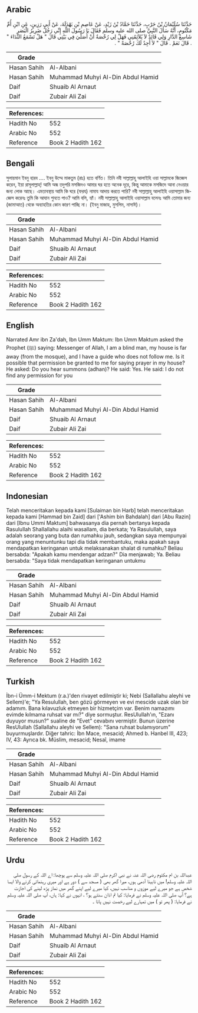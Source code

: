 ## Arabic


<div dir="rtl" lang="ar" style={{fontSize:'larger',backgroundColor:'#f8f9fa',padding:20}}>
حَدَّثَنَا سُلَيْمَانُ بْنُ حَرْبٍ، حَدَّثَنَا حَمَّادُ بْنُ زَيْدٍ، عَنْ عَاصِمِ بْنِ بَهْدَلَةَ، عَنْ أَبِي رَزِينٍ، عَنِ ابْنِ أُمِّ مَكْتُومٍ، أَنَّهُ سَأَلَ النَّبِيَّ صلى الله عليه وسلم فَقَالَ يَا رَسُولَ اللَّهِ إِنِّي رَجُلٌ ضَرِيرُ الْبَصَرِ شَاسِعُ الدَّارِ وَلِي قَائِدٌ لاَ يُلاَئِمُنِي فَهَلْ لِي رُخْصَةٌ أَنْ أُصَلِّيَ فِي بَيْتِي قَالَ ‏"‏ هَلْ تَسْمَعُ النِّدَاءَ ‏"‏ ‏.‏ قَالَ نَعَمْ ‏.‏ قَالَ ‏"‏ لاَ أَجِدُ لَكَ رُخْصَةً ‏"‏ ‏.‏
</div>
<div style={{backgroundColor:'#f8f9fa',padding:20, marginBottom: 10}}><table> <thead> <tr> <th>Grade</th> <th></th> </tr> </thead> <tbody> <tr><td>Hasan Sahih</td><td>Al-Albani</td></tr><tr><td>Hasan Sahih</td><td>Muhammad Muhyi Al-Din Abdul Hamid</td></tr><tr><td>Daif</td><td>Shuaib Al Arnaut</td></tr><tr><td>Daif</td><td>Zubair Ali Zai</td></tr></tbody></table><table> <thead> <tr> <th>References:</th> <th></th> </tr> </thead> <tbody><tr><td>Hadith No</td><td>552</td></tr><tr><td>Arabic No</td><td>552</td></tr><tr><td>Reference</td><td>Book 2 Hadith 162</td></tr></tbody></table></div>

## Bengali


<div dir="ltr" lang="bn" style={{fontSize:'larger',backgroundColor:'#f8f9fa',padding:20}}>
সুলায়মান ইবনু হারব .... ইবনু উম্মে মাকতুম (রাঃ) হতে বর্ণিত। তিনি নবী সাল্লাল্লাহু আলাইহি ওয়া সাল্লামকে জিজ্ঞেস করেন, ইয়া রাসূলাল্লাহ্! আমি অন্ধ তদুপরি মসজিদও আমার ঘর হতে অনেক দূরে, কিন্তু আমাকে মসজিদে আনা নেওয়ার জন্য লোক আছে। এমতাবস্থায় আমি কি ঘরে (ফরয) নামায আদায় করতে পারি? নবী সাল্লাল্লাহু আলাইহি ওয়াসাল্লাম জিজ্ঞেস করেনঃ তুমি কি আযান শুনতে পাও? আমি বলি, হ্যাঁ। নবী সাল্লাল্লাহু আলাইহি ওয়াসাল্লাম বলেনঃ আমি তোমার জন্য (জামাআত) থেকে অব্যাহতির কোন কারণ পাচ্ছি না। (ইবনু মাজাহ, মুসলিম, নাসাঈ)।
</div>
<div style={{backgroundColor:'#f8f9fa',padding:20, marginBottom: 10}}><table> <thead> <tr> <th>Grade</th> <th></th> </tr> </thead> <tbody> <tr><td>Hasan Sahih</td><td>Al-Albani</td></tr><tr><td>Hasan Sahih</td><td>Muhammad Muhyi Al-Din Abdul Hamid</td></tr><tr><td>Daif</td><td>Shuaib Al Arnaut</td></tr><tr><td>Daif</td><td>Zubair Ali Zai</td></tr></tbody></table><table> <thead> <tr> <th>References:</th> <th></th> </tr> </thead> <tbody><tr><td>Hadith No</td><td>552</td></tr><tr><td>Arabic No</td><td>552</td></tr><tr><td>Reference</td><td>Book 2 Hadith 162</td></tr></tbody></table></div>

## English


<div dir="ltr" lang="en" style={{fontSize:'larger',backgroundColor:'#f8f9fa',padding:20}}>
Narrated Amr ibn Za'dah, Ibn Umm Maktum: Ibn Umm Maktum asked the Prophet (ﷺ) saying: Messenger of Allah, I am a blind man, my house is far away (from the mosque), and I have a guide who does not follow me. Is it possible that permission be granted to me for saying prayer in my house? He asked: Do you hear summons (adhan)? He said: Yes. He said: I do not find any permission for you
</div>
<div style={{backgroundColor:'#f8f9fa',padding:20, marginBottom: 10}}><table> <thead> <tr> <th>Grade</th> <th></th> </tr> </thead> <tbody> <tr><td>Hasan Sahih</td><td>Al-Albani</td></tr><tr><td>Hasan Sahih</td><td>Muhammad Muhyi Al-Din Abdul Hamid</td></tr><tr><td>Daif</td><td>Shuaib Al Arnaut</td></tr><tr><td>Daif</td><td>Zubair Ali Zai</td></tr></tbody></table><table> <thead> <tr> <th>References:</th> <th></th> </tr> </thead> <tbody><tr><td>Hadith No</td><td>552</td></tr><tr><td>Arabic No</td><td>552</td></tr><tr><td>Reference</td><td>Book 2 Hadith 162</td></tr></tbody></table></div>

## Indonesian


<div dir="ltr" lang="id" style={{fontSize:'larger',backgroundColor:'#f8f9fa',padding:20}}>
Telah menceritakan kepada kami [Sulaiman bin Harb] telah menceritakan kepada kami [Hammad bin Zaid] dari ['Ashim bin Bahdalah] dari [Abu Razin] dari [Ibnu Ummi Maktum] bahwasanya dia pernah bertanya kepada Rasulullah Shallallahu alaihi wasallam, dia berkata; Ya Rasulullah, saya adalah seorang yang buta dan rumahku jauh, sedangkan saya mempunyai orang yang menuntunku tapi dia tidak membantuku, maka apakah saya mendapatkan keringanan untuk melaksanakan shalat di rumahku? Beliau bersabda: "Apakah kamu mendengar adzan?" Dia menjawab; Ya. Beliau bersabda: "Saya tidak mendapatkan keringanan untukmu
</div>
<div style={{backgroundColor:'#f8f9fa',padding:20, marginBottom: 10}}><table> <thead> <tr> <th>Grade</th> <th></th> </tr> </thead> <tbody> <tr><td>Hasan Sahih</td><td>Al-Albani</td></tr><tr><td>Hasan Sahih</td><td>Muhammad Muhyi Al-Din Abdul Hamid</td></tr><tr><td>Daif</td><td>Shuaib Al Arnaut</td></tr><tr><td>Daif</td><td>Zubair Ali Zai</td></tr></tbody></table><table> <thead> <tr> <th>References:</th> <th></th> </tr> </thead> <tbody><tr><td>Hadith No</td><td>552</td></tr><tr><td>Arabic No</td><td>552</td></tr><tr><td>Reference</td><td>Book 2 Hadith 162</td></tr></tbody></table></div>

## Turkish


<div dir="ltr" lang="tr" style={{fontSize:'larger',backgroundColor:'#f8f9fa',padding:20}}>
İbn-i Ümm-i Mektum (r.a.)'den rivayet edilmiştir ki; Nebi (Sallallahu aleyhi ve Sellem)'e; "Ya Resulullah, ben gözü görmeyen ve evi mescide uzak olan bir adamım. Bana kılavuzluk etmeyen bir hizmetçim var. Benim namazımı evimde kılmama ruhsat var mı?" diye sormuştur. ResUlullah'ın, "Ezanı duyuyor musun?" sualine de "Evet" cevabını vermiştir. Bunun üzerine ResUlullah (Sallallahu aleyhi ve Sellem): "Sana ruhsat bulamıyorum" buyurmuşlardır. Diğer tahric: İbn Mace, mesacid; Ahmed b. Hanbel III, 423; IV, 43: Ayrıca bk. Müslim, mesacid; Nesaî, imame
</div>
<div style={{backgroundColor:'#f8f9fa',padding:20, marginBottom: 10}}><table> <thead> <tr> <th>Grade</th> <th></th> </tr> </thead> <tbody> <tr><td>Hasan Sahih</td><td>Al-Albani</td></tr><tr><td>Hasan Sahih</td><td>Muhammad Muhyi Al-Din Abdul Hamid</td></tr><tr><td>Daif</td><td>Shuaib Al Arnaut</td></tr><tr><td>Daif</td><td>Zubair Ali Zai</td></tr></tbody></table><table> <thead> <tr> <th>References:</th> <th></th> </tr> </thead> <tbody><tr><td>Hadith No</td><td>552</td></tr><tr><td>Arabic No</td><td>552</td></tr><tr><td>Reference</td><td>Book 2 Hadith 162</td></tr></tbody></table></div>

## Urdu


<div dir="rtl" lang="ur" style={{fontSize:'larger',backgroundColor:'#f8f9fa',padding:20}}>
عبداللہ بن ام مکتوم رضی اللہ عنہ نے نبی اکرم صلی اللہ علیہ وسلم سے پوچھا: اے اللہ کے رسول صلی اللہ علیہ وسلم! میں نابینا آدمی ہوں، میرا گھر بھی ( مسجد سے ) دور ہے اور میری رہنمائی کرنے والا ایسا شخص ہے جو میرے لیے موزوں و مناسب نہیں، کیا میرے لیے اپنے گھر میں نماز پڑھ لینے کی اجازت ہے؟ آپ صلی اللہ علیہ وسلم نے فرمایا: کیا تم اذان سنتے ہو؟ ، انہوں نے کہا: ہاں، آپ صلی اللہ علیہ وسلم نے فرمایا: ( پھر تو ) میں تمہارے لیے رخصت نہیں پاتا ۔
</div>
<div style={{backgroundColor:'#f8f9fa',padding:20, marginBottom: 10}}><table> <thead> <tr> <th>Grade</th> <th></th> </tr> </thead> <tbody> <tr><td>Hasan Sahih</td><td>Al-Albani</td></tr><tr><td>Hasan Sahih</td><td>Muhammad Muhyi Al-Din Abdul Hamid</td></tr><tr><td>Daif</td><td>Shuaib Al Arnaut</td></tr><tr><td>Daif</td><td>Zubair Ali Zai</td></tr></tbody></table><table> <thead> <tr> <th>References:</th> <th></th> </tr> </thead> <tbody><tr><td>Hadith No</td><td>552</td></tr><tr><td>Arabic No</td><td>552</td></tr><tr><td>Reference</td><td>Book 2 Hadith 162</td></tr></tbody></table></div>